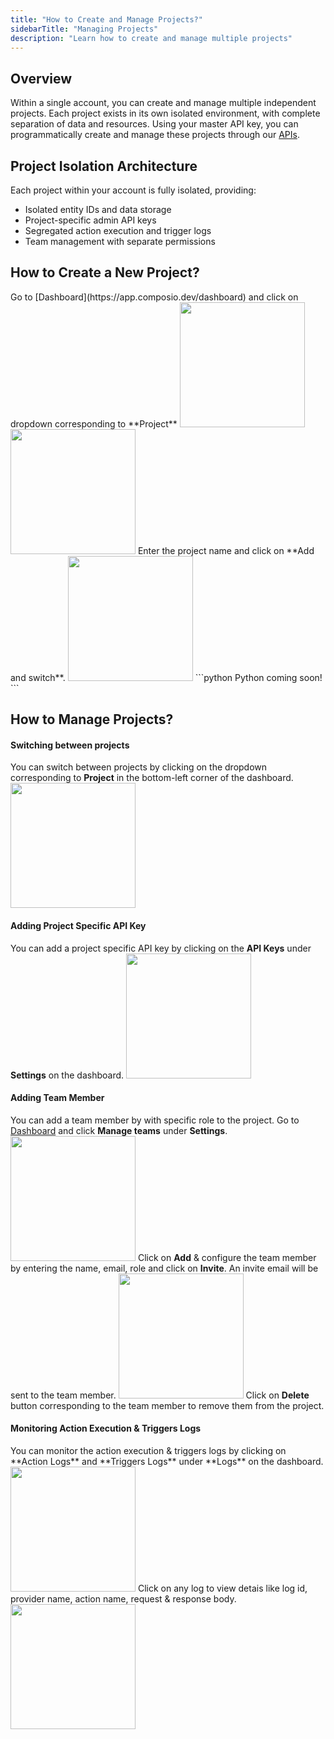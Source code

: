 ```yaml
---
title: "How to Create and Manage Projects?"
sidebarTitle: "Managing Projects"
description: "Learn how to create and manage multiple projects"
---
```


## Overview

Within a single account, you can create and manage multiple independent projects. Each project exists in its own isolated environment, with complete separation of data and resources. Using your master API key, you can programmatically create and manage these projects through our [APIs](https://docs.composio.dev/api-reference/client/get-user-info).

## Project Isolation Architecture

Each project within your account is fully isolated, providing:

- Isolated entity IDs and data storage
- Project-specific admin API keys
- Segregated action execution and trigger logs
- Team management with separate permissions

## How to Create a New Project?

<Tabs>
<Tab title="Dashboard">
<Steps>
<Step title="Head over to Dashboard">
Go to [Dashboard](https://app.composio.dev/dashboard) and click on dropdown corresponding to **Project**
<img height="200" src="media/create-project/1.jpg" />
</Step>
<Step title="Click on Add New Project">
<img height="200" src="media/create-project/2.jpg" />
</Step>
<Step title="Configure Project">
Enter the project name and click on **Add and switch**.
<img height="200" src="media/create-project/3.jpg" />
</Step>
</Steps>
</Tab>
<Tab title="API">
```python Python
coming soon!
```
</Tab>
</Tabs>

## How to Manage Projects?

#### Switching between projects
You can switch between projects by clicking on the dropdown corresponding to **Project** in the bottom-left corner of the dashboard.
<img height="200" src="media/manage-projects/1.jpg" />

#### Adding Project Specific API Key
You can add a project specific API key by clicking on the **API Keys** under **Settings** on the dashboard.
<img height="200" src="media/manage-projects/add-project-specific-api-key-1.jpg" />

#### Adding Team Member
You can add a team member by with specific role to the project.
<Steps>
<Step title="Head over to Dashboard">
Go to [Dashboard](https://app.composio.dev/dashboard) and click **Manage teams** under **Settings**.
<img height="200" src="media/manage-projects/add-team-members-1.jpg" />
</Step>
<Step title="Add Team Member">
Click on **Add** & configure the team member by entering the name, email, role and click on **Invite**. An invite email will be sent to the team member.
<img height="200" src="media/manage-projects/add-team-members-2.jpg" />
</Step>
<Step title="Deleting Team Member">
Click on **Delete** button corresponding to the team member to remove them from the project.
</Step>
</Steps>

#### Monitoring Action Execution & Triggers Logs
<Steps>
<Step title="Head over to Dashboard">
You can monitor the action execution & triggers logs by clicking on **Action Logs** and **Triggers Logs** under **Logs** on the dashboard.
<img height="200" src="media/manage-projects/logs-1.jpg" />
</Step>
<Step title="Click on any log to view details">
Click on any log to view detais like log id, provider name, action name, request & response body.
<img height="200" src="media/manage-projects/logs-2.jpg" />
</Step>
</Steps>

